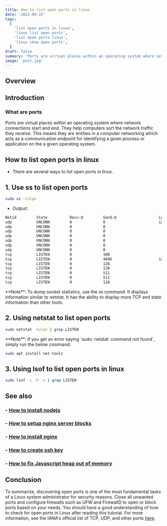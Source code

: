 ```yaml
---
title: How to list open ports in linux
date: '2022-09-22'
tags:
  [
    'list open ports in linux',
    'linux list open ports',
    'list open ports linux',
    'linux show open ports',
  ]
draft: false
summary: 'Ports are virtual places within an operating system where network connections start and end. They help computers sort the network traffic they receive.'
image: 'port.jpg'
---
```



<ImageComponent
  src="/static/images/port.jpg"
  width="100%"
  height="100%"
  alt="react logo illustartion"
/>

## Overview

<TOCInline toc={props.toc} exclude="Overview" toHeading={2} />

## Introduction

### What are ports

Ports are virtual places within an operating system where network connections start and end. They help computers sort the network traffic they receive. This means they are entities in a computer networking which acts as a communication endpoint for identifying a given process or application on the a given operating system.

<GoogleHorizontalAdUnit path="list-open-port" />

## How to list open ports in linux

- There are several ways to list open ports in linux.

## 1. Use ss to list open ports

```bash
sudo ss -tulpn
```

- Output:

```bash
Netid         State          Recv-Q         Send-Q                   Local Address:Port                     Peer Address:Port         Process
udp           UNCONN         0              0                        127.0.0.53%lo:domain                        0.0.0.0:*             users:(("systemd-resolve",pid=513,fd=13))
udp           UNCONN         0              0                              0.0.0.0:631                           0.0.0.0:*             users:(("cups-browsed",pid=1739,fd=7))
udp           UNCONN         0              0                              0.0.0.0:51522                         0.0.0.0:*             users:(("avahi-daemon",pid=683,fd=14))
udp           UNCONN         0              0                          224.0.0.251:mdns                          0.0.0.0:*             users:(("chrome",pid=6650,fd=340))
udp           UNCONN         0              0                              0.0.0.0:mdns                          0.0.0.0:*             users:(("avahi-daemon",pid=683,fd=12))
udp           UNCONN         0              0                                 [::]:mdns                             [::]:*             users:(("avahi-daemon",pid=683,fd=13))
udp           UNCONN         0              0                                 [::]:54673                            [::]:*             users:(("avahi-daemon",pid=683,fd=15))
tcp           LISTEN         0              100                          127.0.0.1:49152                         0.0.0.0:*             users:(("TabNine-deep-lo",pid=11582,fd=9))
tcp           LISTEN         0              4096                     127.0.0.53%lo:domain                        0.0.0.0:*             users:(("systemd-resolve",pid=513,fd=14))
tcp           LISTEN         0              128                          127.0.0.1:35383                         0.0.0.0:*             users:(("TabNine",pid=18801,fd=35))
tcp           LISTEN         0              128                          127.0.0.1:ipp                           0.0.0.0:*             users:(("cupsd",pid=789,fd=7))
tcp           LISTEN         0              511                                  *:3000                                *:*             users:(("node",pid=19550,fd=21))
tcp           LISTEN         0              511                                  *:http                                *:*             users:(("apache2",pid=906,fd=4),("apache2",pid=905,fd=4),("apache2",pid=901,fd=4))
tcp           LISTEN         0              128                              [::1]:ipp                              [::]:*             users:(("cupsd",pid=789,fd=6))
```

<Note>
  **Note**: To dump socket statistics, use the ss command. It displays information similar to
  netstat. It has the ability to display more TCP and state information than other tools.
</Note>

## 2. Using netstat to list open ports

```bash
sudo netstat -tulpn | grep LISTEN
```

<Note type="warning">
  **Note**: If you get an error saying `sudo: netstat: command not found`, simply run the below
  command:

```bash
sudo apt install net-tools
```

</Note>

## 3. Using lsof to list open ports in linux

```bash
sudo lsof -i -P -n | grep LISTEN
```

## See also

### - [How to install nodejs](how-to-install-nodejs)

### - [How to setup nginx server blocks](nginx-server-block)

### - [How to install nginx](how-to-install-nginx)

### - [How to create ssh key](how-to-create-ssh-key)

### - [How to fix Javascript heap out of memory ](javascript-heap-out-of-memory)

## Conclusion

To summarize, discovering open ports is one of the most fundamental tasks of a Linux system administrator for security reasons. Close all unwanted ports and configure firewalls such as UFW and FirewallD to open or block ports based on your needs. You should have a good understanding of how to check for open ports in Linux after reading this tutorial. For more information, see the IANA's official list of TCP, UDP, and other ports [here](https://www.iana.org/assignments/service-names-port-numbers/service-names-port-numbers.xhtml).
